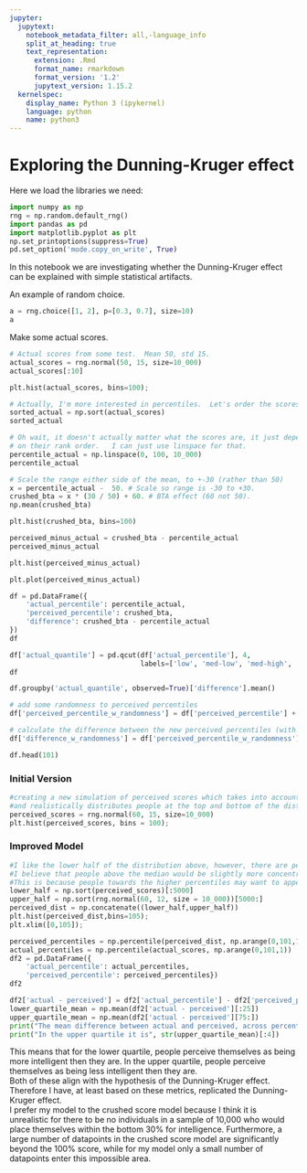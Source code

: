 ```yaml
---
jupyter:
  jupytext:
    notebook_metadata_filter: all,-language_info
    split_at_heading: true
    text_representation:
      extension: .Rmd
      format_name: rmarkdown
      format_version: '1.2'
      jupytext_version: 1.15.2
  kernelspec:
    display_name: Python 3 (ipykernel)
    language: python
    name: python3
---
```


# Exploring the Dunning-Kruger effect

Here we load the libraries we need:

```python
import numpy as np
rng = np.random.default_rng()
import pandas as pd
import matplotlib.pyplot as plt
np.set_printoptions(suppress=True)
pd.set_option('mode.copy_on_write', True)
```

In this notebook we are investigating whether the Dunning-Kruger effect can be explained with simple statistical artifacts.

An example of random choice.

```python
a = rng.choice([1, 2], p=[0.3, 0.7], size=10)
a
```

Make some actual scores.

```python
# Actual scores from some test.  Mean 50, std 15.
actual_scores = rng.normal(50, 15, size=10_000)
actual_scores[:10]
```

```python
plt.hist(actual_scores, bins=100);
```

```python
# Actually, I'm more interested in percentiles.  Let's order the scores.
sorted_actual = np.sort(actual_scores)
sorted_actual
```

```python
# Oh wait, it doesn't actually matter what the scores are, it just depends
# on their rank order.   I can just use linspace for that.
percentile_actual = np.linspace(0, 100, 10_000)
percentile_actual
```

```python
# Scale the range either side of the mean, to +-30 (rather than 50)
x = percentile_actual -  50. # Scale so range is -30 to +30.
crushed_bta = x * (30 / 50) + 60. # BTA effect (60 not 50).
np.mean(crushed_bta)
```

```python
plt.hist(crushed_bta, bins=100)
```

```python
perceived_minus_actual = crushed_bta - percentile_actual
perceived_minus_actual
```

```python
plt.hist(perceived_minus_actual)
```

```python
plt.plot(perceived_minus_actual)
```

```python
df = pd.DataFrame({
    'actual_percentile': percentile_actual,
    'perceived_percentile': crushed_bta,
    'difference': crushed_bta - percentile_actual
})
df
```

```python
df['actual_quantile'] = pd.qcut(df['actual_percentile'], 4,
                                labels=['low', 'med-low', 'med-high', 'high'])
df
```

```python
df.groupby('actual_quantile', observed=True)['difference'].mean()
```

```python
# add some randomness to perceived percentiles
df['perceived_percentile_w_randomness'] = df['perceived_percentile'] + rng.normal(0, 10, len(df))

# calculate the difference between the new perceived percentiles (with randomness) and the actual percentiles
df['difference_w_randomness'] = df['perceived_percentile_w_randomness'] - df['actual_percentile']

df.head(101)
```

### Initial Version

```python
#creating a new simulation of perceived scores which takes into account the better than average effect,
#and realistically distributes people at the top and bottom of the distribution
perceived_scores = rng.normal(60, 15, size=10_000)
plt.hist(perceived_scores, bins = 100);
```

### Improved Model

```python
#I like the lower half of the distribution above, however, there are people distributed significantly beyond 100%
#I believe that people above the median would be slightly more concentrated towards the median than those before it
#This is because people towards the higher percentiles may want to appear as more modest
lower_half = np.sort(perceived_scores)[:5000]
upper_half = np.sort(rng.normal(60, 12, size = 10_000))[5000:]
perceived_dist = np.concatenate((lower_half,upper_half))
plt.hist(perceived_dist,bins=105);
plt.xlim([0,105]);

```

```python
perceived_percentiles = np.percentile(perceived_dist, np.arange(0,101,1))
actual_percentiles = np.percentile(actual_scores, np.arange(0,101,1))
df2 = pd.DataFrame({
    'actual_percentile': actual_percentiles,
    'perceived_percentile': perceived_percentiles})
df2
```

```python
df2['actual - perceived'] = df2['actual_percentile'] - df2['perceived_percentile']
lower_quartile_mean = np.mean(df2['actual - perceived'][:25])
upper_quartile_mean = np.mean(df2['actual - perceived'][75:])
print("The mean difference between actual and perceived, across percentiles in the lower quartile is", str(lower_quartile_mean)[:5])
print("In the upper quartile it is", str(upper_quartile_mean)[:4])
```

This means that for the lower quartile, people perceive themselves as being more intelligent then they are. 
In the upper quartile, people perceive themselves as being less intelligent then they are.  
Both of these align with the hypothesis of the Dunning-Kruger effect. Therefore I have, at least based on these metrics, replicated the Dunning-Kruger effect.  
I prefer my model to the crushed score model because I think it is unrealistic for there to be no individuals in a sample of 10,000 who would place themselves within the bottom 30% for intelligence. Furthermore, a large number of datapoints in the crushed score model are significantly beyond the 100% score, while for my model only a small number of datapoints enter this impossible area.
